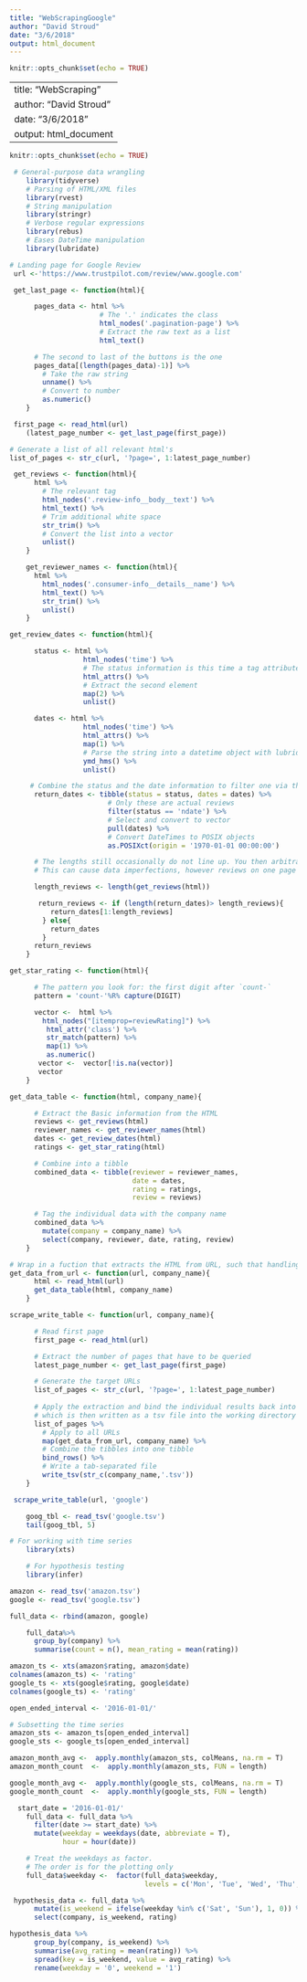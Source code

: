```yaml
---
title: "WebScrapingGoogle"
author: "David Stroud"
date: "3/6/2018"
output: html_document
---
```


```r
knitr::opts_chunk$set(echo = TRUE)
```

---
title: "WebScraping"
author: "David Stroud"
date: "3/6/2018"
output: html_document
---

```r
knitr::opts_chunk$set(echo = TRUE)
```

```r
 # General-purpose data wrangling
    library(tidyverse)  
    # Parsing of HTML/XML files  
    library(rvest)    
    # String manipulation
    library(stringr)   
    # Verbose regular expressions
    library(rebus)     
    # Eases DateTime manipulation
    library(lubridate)
```

```r
# Landing page for Google Review
 url <-'https://www.trustpilot.com/review/www.google.com'
```

```r
 get_last_page <- function(html){

      pages_data <- html %>% 
                      # The '.' indicates the class
                      html_nodes('.pagination-page') %>% 
                      # Extract the raw text as a list
                      html_text()                   

      # The second to last of the buttons is the one
      pages_data[(length(pages_data)-1)] %>%            
        # Take the raw string
        unname() %>%                                     
        # Convert to number
        as.numeric()                                     
    }
```

```r
 first_page <- read_html(url)
    (latest_page_number <- get_last_page(first_page))
```

```r
# Generate a list of all relevant html's
list_of_pages <- str_c(url, '?page=', 1:latest_page_number)
```

```r
 get_reviews <- function(html){
      html %>% 
        # The relevant tag
        html_nodes('.review-info__body__text') %>%      
        html_text() %>% 
        # Trim additional white space
        str_trim() %>%                       
        # Convert the list into a vector
        unlist()                             
    }

    get_reviewer_names <- function(html){
      html %>% 
        html_nodes('.consumer-info__details__name') %>% 
        html_text() %>% 
        str_trim() %>% 
        unlist()
    }
```


```r
get_review_dates <- function(html){

      status <- html %>% 
                  html_nodes('time') %>% 
                  # The status information is this time a tag attribute
                  html_attrs() %>%             
                  # Extract the second element
                  map(2) %>%                    
                  unlist() 

      dates <- html %>% 
                  html_nodes('time') %>% 
                  html_attrs() %>% 
                  map(1) %>% 
                  # Parse the string into a datetime object with lubridate
                  ymd_hms() %>%                 
                  unlist()

     # Combine the status and the date information to filter one via the other
      return_dates <- tibble(status = status, dates = dates) %>%   
                        # Only these are actual reviews
                        filter(status == 'ndate') %>%              
                        # Select and convert to vector
                        pull(dates) %>%                            
                        # Convert DateTimes to POSIX objects
                        as.POSIXct(origin = '1970-01-01 00:00:00') 

      # The lengths still occasionally do not line up. You then arbitrarily crop the dates to fit
      # This can cause data imperfections, however reviews on one page are generally close in time)

      length_reviews <- length(get_reviews(html))

       return_reviews <- if (length(return_dates)> length_reviews){
          return_dates[1:length_reviews]
        } else{
          return_dates
        }
      return_reviews
    }
```

```r
get_star_rating <- function(html){

      # The pattern you look for: the first digit after `count-`
      pattern = 'count-'%R% capture(DIGIT)    

      vector <-  html %>% 
        html_nodes("[itemprop=reviewRating]") %>% 
         html_attr('class') %>%  
         str_match(pattern) %>% 
         map(1) %>%  
         as.numeric()  
       vector <-  vector[!is.na(vector)]
       vector
    }
```


```r
get_data_table <- function(html, company_name){

      # Extract the Basic information from the HTML
      reviews <- get_reviews(html)
      reviewer_names <- get_reviewer_names(html)
      dates <- get_review_dates(html)
      ratings <- get_star_rating(html)

      # Combine into a tibble
      combined_data <- tibble(reviewer = reviewer_names,
                              date = dates,
                              rating = ratings,
                              review = reviews) 

      # Tag the individual data with the company name
      combined_data %>% 
        mutate(company = company_name) %>% 
        select(company, reviewer, date, rating, review)
    }
```


```r
# Wrap in a fuction that extracts the HTML from URL, such that handling is more convienient
get_data_from_url <- function(url, company_name){
      html <- read_html(url)
      get_data_table(html, company_name)
    }
```


```r
scrape_write_table <- function(url, company_name){

      # Read first page
      first_page <- read_html(url)

      # Extract the number of pages that have to be queried
      latest_page_number <- get_last_page(first_page)

      # Generate the target URLs
      list_of_pages <- str_c(url, '?page=', 1:latest_page_number)
      
      # Apply the extraction and bind the individual results back into one table, 
      # which is then written as a tsv file into the working directory
      list_of_pages %>% 
        # Apply to all URLs
        map(get_data_from_url, company_name) %>%  
        # Combine the tibbles into one tibble
        bind_rows() %>%                           
        # Write a tab-separated file
        write_tsv(str_c(company_name,'.tsv'))     
    }
```


```r
 scrape_write_table(url, 'google')

    goog_tbl <- read_tsv('google.tsv')
    tail(goog_tbl, 5)
```


```r
# For working with time series
    library(xts)      

    # For hypothesis testing
    library(infer)
```



```r
amazon <- read_tsv('amazon.tsv')
google <- read_tsv('google.tsv')
```

```r
full_data <- rbind(amazon, google)

    full_data%>%
      group_by(company) %>% 
      summarise(count = n(), mean_rating = mean(rating))
```


```r
amazon_ts <- xts(amazon$rating, amazon$date)
colnames(amazon_ts) <- 'rating'
google_ts <- xts(google$rating, google$date)
colnames(google_ts) <- 'rating'

open_ended_interval <- '2016-01-01/'

# Subsetting the time series
amazon_sts <- amazon_ts[open_ended_interval] 
google_sts <- google_ts[open_ended_interval]
```

```r
amazon_month_avg <-  apply.monthly(amazon_sts, colMeans, na.rm = T)
amazon_month_count  <-  apply.monthly(amazon_sts, FUN = length)

google_month_avg <-  apply.monthly(google_sts, colMeans, na.rm = T)
google_month_count  <-  apply.monthly(google_sts, FUN = length)
```


```r
  start_date = '2016-01-01/'
    full_data <- full_data %>%  
      filter(date >= start_date) %>% 
      mutate(weekday = weekdays(date, abbreviate = T),
             hour = hour(date))

    # Treat the weekdays as factor. 
    # The order is for the plotting only
    full_data$weekday <-  factor(full_data$weekday, 
                                 levels = c('Mon', 'Tue', 'Wed', 'Thu', 'Fri', 'Sat', 'Sun'))
```

```r
 hypothesis_data <- full_data %>% 
      mutate(is_weekend = ifelse(weekday %in% c('Sat', 'Sun'), 1, 0)) %>% 
      select(company, is_weekend, rating)

hypothesis_data %>% 
      group_by(company, is_weekend) %>% 
      summarise(avg_rating = mean(rating)) %>% 
      spread(key = is_weekend, value = avg_rating) %>% 
      rename(weekday = '0', weekend = '1')
```




